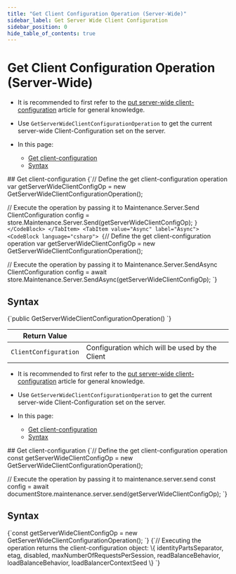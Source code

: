 ---
title: "Get Client Configuration Operation (Server-Wide)"
sidebar_label: Get Server Wide Client Configuration
sidebar_position: 0
hide_table_of_contents: true
---




# Get Client Configuration Operation (Server-Wide)
<LanguageSwitcher supportedLanguages={supportedLanguages} />
<LanguageContent language="csharp">

<Admonition type="note" title="Note">

* It is recommended to first refer to the [put server-wide client-configuration](../../../../client-api/operations/server-wide/configuration/put-serverwide-client-configuration.mdx) article for general knowledge.

* Use `GetServerWideClientConfigurationOperation` to get the current server-wide Client-Configuration set on the server.

* In this page:
    * [Get client-configuration](../../../../client-api/operations/maintenance/configuration/get-client-configuration.mdx#get-client-configuration)
    * [Syntax](../../../../client-api/operations/maintenance/configuration/get-client-configuration.mdx#syntax)

</Admonition>
## Get client-configuration

<Tabs groupId='languageSyntax'>
<TabItem value="Sync" label="Sync">
<CodeBlock language="csharp">
{`// Define the get client-configuration operation 
var getServerWideClientConfigOp = new GetServerWideClientConfigurationOperation();

// Execute the operation by passing it to Maintenance.Server.Send
ClientConfiguration config = store.Maintenance.Server.Send(getServerWideClientConfigOp);
`}
</CodeBlock>
</TabItem>
<TabItem value="Async" label="Async">
<CodeBlock language="csharp">
{`// Define the get client-configuration operation 
var getServerWideClientConfigOp = new GetServerWideClientConfigurationOperation();

// Execute the operation by passing it to Maintenance.Server.SendAsync
ClientConfiguration config = 
    await store.Maintenance.Server.SendAsync(getServerWideClientConfigOp);
`}
</CodeBlock>
</TabItem>
</Tabs>



## Syntax

<TabItem value="syntax" label="syntax">
<CodeBlock language="csharp">
{`public GetServerWideClientConfigurationOperation()
`}
</CodeBlock>
</TabItem>

| Return Value          |                                                |
|-----------------------|------------------------------------------------|
| `ClientConfiguration` | Configuration which will be used by the Client |




</LanguageContent>
<LanguageContent language="nodejs">

<Admonition type="note" title="Note">

* It is recommended to first refer to the [put server-wide client-configuration](../../../../client-api/operations/server-wide/configuration/put-serverwide-client-configuration.mdx) article for general knowledge.

* Use `GetServerWideClientConfigurationOperation` to get the current server-wide Client-Configuration set on the server.

* In this page:
    * [Get client-configuration](../../../../client-api/operations/maintenance/configuration/get-client-configuration.mdx#get-client-configuration)
    * [Syntax](../../../../client-api/operations/maintenance/configuration/get-client-configuration.mdx#syntax)

</Admonition>
## Get client-configuration

<TabItem value="get_config" label="get_config">
<CodeBlock language="js">
{`// Define the get client-configuration operation
const getServerWideClientConfigOp = new GetServerWideClientConfigurationOperation();

// Execute the operation by passing it to maintenance.server.send
const config = await documentStore.maintenance.server.send(getServerWideClientConfigOp);
`}
</CodeBlock>
</TabItem>



## Syntax

<TabItem value="syntax_1" label="syntax_1">
<CodeBlock language="js">
{`const getServerWideClientConfigOp = new GetServerWideClientConfigurationOperation();
`}
</CodeBlock>
</TabItem>

<TabItem value="syntax_2" label="syntax_2">
<CodeBlock language="js">
{`// Executing the operation returns the client-configuration object: 
\{
    identityPartsSeparator,
    etag,
    disabled,
    maxNumberOfRequestsPerSession,
    readBalanceBehavior,
    loadBalanceBehavior,
    loadBalancerContextSeed
\}
`}
</CodeBlock>
</TabItem>




</LanguageContent>

<!---
- [Put client-configuration (server-wide)](../../../../client-api/operations/server-wide/configuration/put-serverwide-client-configuration)
- [Put client-configuration (for database)](../../../../client-api/operations/maintenance/configuration/put-client-configuration)
- [Get client-configuration (for database)](../../../../client-api/operations/maintenance/configuration/get-client-configuration)

-->